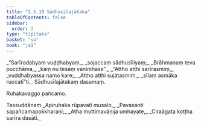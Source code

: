 ```yaml
---
title: "2.5.10 Sādhusīlajātaka"
tableOfContents: false
sidebar:
  order: 2
type: "tipitaka"
basket: "su"
book: "ja1"
---
```



<DynamicBreadcrumb />

<Division number="99" book="ja1" bookNo="22" page="215">

<Paragraph number="497" type="verses" book="ja1">
_“Sarīradabyaṃ vuḍḍhabyaṃ,_  
_sojaccaṃ sādhusīliyaṃ;_  
_Brāhmaṇaṃ teva pucchāma,_  
_kaṃ nu tesaṃ vanimhase”._  

</Paragraph>

</Division>
<Division number="100" book="ja1" bookNo="22" page="215">

<Paragraph number="498" type="verses" book="ja1">
_“Attho atthi sarīrasmiṃ,_  
_vuḍḍhabyassa namo kare;_  
_Attho atthi sujātasmiṃ,_  
_sīlaṃ asmāka ruccatī”ti._  


</Paragraph>
</Division>

<Paragraph number="499" type="center" book="ja1">
Sādhusīlajātakaṃ dasamaṃ.

  
Ruhakavaggo pañcamo.



</Paragraph>

<Paragraph number="500" type="center" book="ja1">
Tassuddānaṃ


</Paragraph>

<Paragraph number="501" type="verses" book="ja1">
_Apiruhaka rūpavatī musalo,_  
_Pavasanti sapañcamapokkharaṇī;_  
_Atha muttimavāṇija umhayate,_  
_Ciraāgata koṭṭha sarīra dasāti._
</Paragraph>
